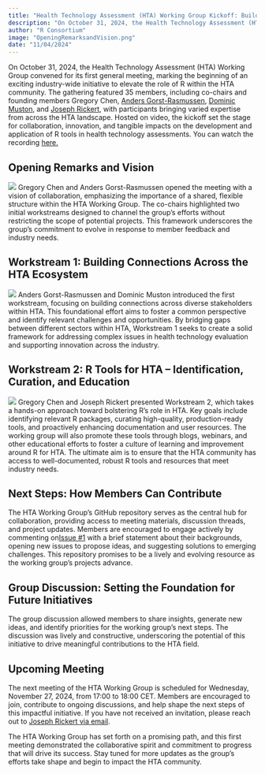 ```yaml
---
title: "Health Technology Assessment (HTA) Working Group Kickoff: Building a Collaborative Vision in R for HTA"
description: "On October 31, 2024, the Health Technology Assessment (HTA) Working Group convened for its first general meeting, marking the beginning of an exciting industry-wide initiative to elevate the role of R within the HTA community."
author: "R Consortium"
image: "OpeningRemarksandVision.png"
date: "11/04/2024"
---
```


On October 31, 2024, the Health Technology Assessment (HTA) Working Group convened for its first general meeting, marking the beginning of an exciting industry-wide initiative to elevate the role of R within the HTA community. The gathering featured 35 members, including co-chairs and founding members Gregory Chen, [Anders Gorst-Rasmussen](https://www.linkedin.com/in/anders-gorst-rasmussen-50bb732/?originalSubdomain=dk), [Dominic Muston](https://www.linkedin.com/in/dominic-muston-a897517/), and [Joseph Rickert](https://www.linkedin.com/in/joseph-rickert-a45a96?miniProfileUrn=urn%3Ali%3Afs_miniProfile%3AACoAAAAo_1UB1mlPH37Q6CKV1o0BVHibrVBgYsA&lipi=urn%3Ali%3Apage%3Ad_flagship3_search_srp_all%3B9Qho7amVQtCu8OfJFebhwA%3D%3D), with participants bringing varied expertise from across the HTA landscape. Hosted on video, the kickoff set the stage for collaboration, innovation, and tangible impacts on the development and application of R tools in health technology assessments.
You can watch the recording [here.](https://zoom.us/rec/play/IGEvwwmmIZ_BVHB5wqMkdDpTcjC1VsEcEU4RcBJPkpZSR_zMOow3nCQH7FMTbiQk27bq0MBPABOgpHMe.LH2M4thN5AqgI3sY?canPlayFromShare=true&from=share_recording_detail&continueMode=true&componentName=rec-play&originRequestUrl=https%3A%2F%2Fzoom.us%2Frec%2Fshare%2F9NTj9ZtSKBFz3Ij0rf0x3gTSoOcx99MCdvJCzUEUz3XEboB-EhilI4mMQ-Bw8bYe.0IKFWabamQjvIRdS) 

## Opening Remarks and Vision
![](OpeningRemarksandVision.png)
Gregory Chen and Anders Gorst-Rasmussen opened the meeting with a vision of collaboration, emphasizing the importance of a shared, flexible structure within the HTA Working Group. The co-chairs highlighted two initial workstreams designed to channel the group’s efforts without restricting the scope of potential projects. This framework underscores the group’s commitment to evolve in response to member feedback and industry needs.

## Workstream 1: Building Connections Across the HTA Ecosystem
![](Workstream1.png)
Anders Gorst-Rasmussen and Dominic Muston introduced the first workstream, focusing on building connections across diverse stakeholders within HTA. This foundational effort aims to foster a common perspective and identify relevant challenges and opportunities. By bridging gaps between different sectors within HTA, Workstream 1 seeks to create a solid framework for addressing complex issues in health technology evaluation and supporting innovation across the industry.

## Workstream 2: R Tools for HTA – Identification, Curation, and Education
![](MappingofHTA.png)
Gregory Chen and Joseph Rickert presented Workstream 2, which takes a hands-on approach toward bolstering R’s role in HTA. Key goals include identifying relevant R packages, curating high-quality, production-ready tools, and proactively enhancing documentation and user resources. The working group will also promote these tools through blogs, webinars, and other educational efforts to foster a culture of learning and improvement around R for HTA.
The ultimate aim is to ensure that the HTA community has access to well-documented, robust R tools and resources that meet industry needs.

## Next Steps: How Members Can Contribute
The HTA Working Group’s GitHub repository serves as the central hub for collaboration, providing access to meeting materials, discussion threads, and project updates. Members are encouraged to engage actively by commenting on[ Issue #1](https://github.com/RConsortium/HTA-wg) with a brief statement about their backgrounds, opening new issues to propose ideas, and suggesting solutions to emerging challenges. This repository promises to be a lively and evolving resource as the working group’s projects advance.

## Group Discussion: Setting the Foundation for Future Initiatives
The group discussion allowed members to share insights, generate new ideas, and identify priorities for the working group’s next steps. The discussion was lively and constructive, underscoring the potential of this initiative to drive meaningful contributions to the HTA field.

## Upcoming Meeting
The next meeting of the HTA Working Group is scheduled for Wednesday, November 27, 2024, from 17:00 to 18:00 CET. Members are encouraged to join, contribute to ongoing discussions, and help shape the next steps of this impactful initiative. If you have not received an invitation, please reach out to [Joseph Rickert via email](mailto:joseph.rickert@gmail.com).

The HTA Working Group has set forth on a promising path, and this first meeting demonstrated the collaborative spirit and commitment to progress that will drive its success. Stay tuned for more updates as the group’s efforts take shape and begin to impact the HTA community.
